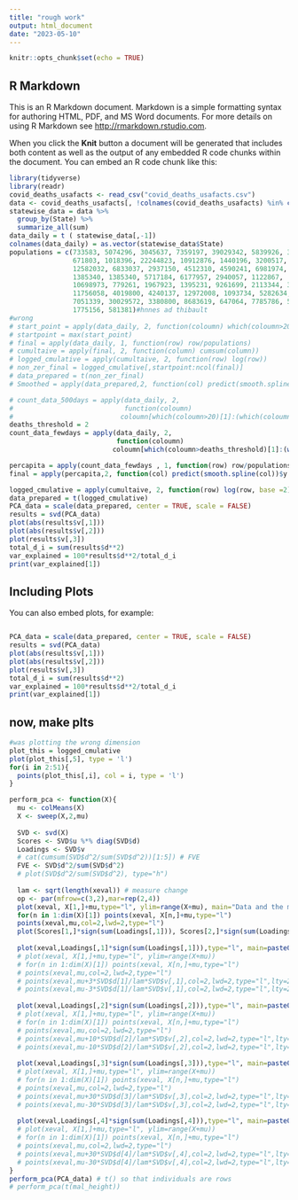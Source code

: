 ```yaml
---
title: "rough work"
output: html_document
date: "2023-05-10"
---
```


```r
knitr::opts_chunk$set(echo = TRUE)
```

## R Markdown

This is an R Markdown document. Markdown is a simple formatting syntax for authoring HTML, PDF, and MS Word documents. For more details on using R Markdown see <http://rmarkdown.rstudio.com>.

When you click the **Knit** button a document will be generated that includes both content as well as the output of any embedded R code chunks within the document. You can embed an R code chunk like this:

```r
library(tidyverse)
library(readr)
covid_deaths_usafacts <- read_csv("covid_deaths_usafacts.csv")
data <- covid_deaths_usafacts[, !colnames(covid_deaths_usafacts) %in% c("countyFIPS", "County Name", "StateFIPS")]
statewise_data = data %>% 
  group_by(State) %>% 
  summarize_all(sum)
data_daily = t ( statewise_data[,-1])
colnames(data_daily) = as.vector(statewise_data$State)
populations = c(733583, 5074296, 3045637, 7359197, 39029342, 5839926, 3626205,
                671803, 1018396, 22244823, 10912876, 1440196, 3200517, 1939033,
                12582032, 6833037, 2937150, 4512310, 4590241, 6981974, 6164660, 
                1385340, 1385340, 5717184, 6177957, 2940057, 1122867, 
                10698973, 779261, 1967923, 1395231, 9261699, 2113344, 3177772 ,19677151, 
                11756058, 4019800, 4240137, 12972008, 1093734, 5282634, 909824, 
                7051339, 30029572, 3380800, 8683619, 647064, 7785786, 5892539,
                1775156, 581381)#hnnes ad thibault
#wrong
# start_point = apply(data_daily, 2, function(coloumn) which(coloumn>20)[1])
# startpoint = max(start_point)
# final = apply(data_daily, 1, function(row) row/populations)
# cumultaive = apply(final, 2, function(column) cumsum(column))
# logged_cmulative = apply(cumultaive, 2, function(row) log(row))
# non_zer_final = logged_cmulative[,startpoint:ncol(final)]
# data_prepared = t(non_zer_final)
# Smoothed = apply(data_prepared,2, function(col) predict(smooth.spline(col))$y )

# count_data_500days = apply(data_daily, 2,
#                            function(coloumn)
#                           coloumn[which(coloumn>20)[1]:(which(coloumn>20)[1] + 300) )
deaths_threshold = 2
count_data_fewdays = apply(data_daily, 2,
                           function(coloumn)
                          coloumn[which(coloumn>deaths_threshold)[1]:(which(coloumn>deaths_threshold)[1] + 60)] )

percapita = apply(count_data_fewdays , 1, function(row) row/populations)
final = apply(percapita,2, function(col) predict(smooth.spline(col))$y )

logged_cmulative = apply(cumultaive, 2, function(row) log(row, base =2))
data_prepared = t(logged_cmulative)
PCA_data = scale(data_prepared, center = TRUE, scale = FALSE)
results = svd(PCA_data)
plot(abs(results$v[,1]))
plot(abs(results$v[,2]))
plot(results$v[,3])
total_d_i = sum(results$d**2)
var_explained = 100*results$d**2/total_d_i
print(var_explained[1])
```

## Including Plots

You can also embed plots, for example:

```r

```


```r
PCA_data = scale(data_prepared, center = TRUE, scale = FALSE)
results = svd(PCA_data)
plot(abs(results$v[,1]))
plot(abs(results$v[,2]))
plot(results$v[,3])
total_d_i = sum(results$d**2)
var_explained = 100*results$d**2/total_d_i
print(var_explained[1])
```
## now, make plts
```r
#was plotting the wrong dimension
plot_this = logged_cmulative
plot(plot_this[,5], type = 'l')
for(i in 2:51){
  points(plot_this[,i], col = i, type = 'l')
}
```




```r
perform_pca <- function(X){
  mu <- colMeans(X)
  X <- sweep(X,2,mu)
  
  SVD <- svd(X)
  Scores <- SVD$u %*% diag(SVD$d)
  Loadings <- SVD$v
  # cat(cumsum(SVD$d^2/sum(SVD$d^2))[1:5]) # FVE
  FVE <- SVD$d^2/sum(SVD$d^2)
  # plot(SVD$d^2/sum(SVD$d^2), type="h")
  
  lam <- sqrt(length(xeval)) # measure change
  op <- par(mfrow=c(3,2),mar=rep(2,4))
  plot(xeval, X[1,]+mu,type="l", ylim=range(X+mu), main="Data and the mean")
  for(n in 1:dim(X)[1]) points(xeval, X[n,]+mu,type="l")
  points(xeval,mu,col=2,lwd=2,type="l")
  plot(Scores[1,]*sign(sum(Loadings[,1])), Scores[2,]*sign(sum(Loadings[,2])), main="1st vs 2nd PC scores")
  
  plot(xeval,Loadings[,1]*sign(sum(Loadings[,1])),type="l", main=paste0("1st PC (",round(100*FVE[1])," % of var)"))
  # plot(xeval, X[1,]+mu,type="l", ylim=range(X+mu))
  # for(n in 1:dim(X)[1]) points(xeval, X[n,]+mu,type="l")
  # points(xeval,mu,col=2,lwd=2,type="l")
  # points(xeval,mu+3*SVD$d[1]/lam*SVD$v[,1],col=2,lwd=2,type="l",lty=2)
  # points(xeval,mu-3*SVD$d[1]/lam*SVD$v[,1],col=2,lwd=2,type="l",lty=2)
  
  plot(xeval,Loadings[,2]*sign(sum(Loadings[,2])),type="l", main=paste0("2nd PC (",round(100*FVE[2])," % of var)"))
  # plot(xeval, X[1,]+mu,type="l", ylim=range(X+mu))
  # for(n in 1:dim(X)[1]) points(xeval, X[n,]+mu,type="l")
  # points(xeval,mu,col=2,lwd=2,type="l")
  # points(xeval,mu+10*SVD$d[2]/lam*SVD$v[,2],col=2,lwd=2,type="l",lty=2)
  # points(xeval,mu-10*SVD$d[2]/lam*SVD$v[,2],col=2,lwd=2,type="l",lty=2)
  
  plot(xeval,Loadings[,3]*sign(sum(Loadings[,3])),type="l", main=paste0("3rd PC (",round(100*FVE[3])," % of var)"))
  # plot(xeval, X[1,]+mu,type="l", ylim=range(X+mu))
  # for(n in 1:dim(X)[1]) points(xeval, X[n,]+mu,type="l")
  # points(xeval,mu,col=2,lwd=2,type="l")
  # points(xeval,mu+30*SVD$d[3]/lam*SVD$v[,3],col=2,lwd=2,type="l",lty=2)
  # points(xeval,mu-30*SVD$d[3]/lam*SVD$v[,3],col=2,lwd=2,type="l",lty=2)
  
  plot(xeval,Loadings[,4]*sign(sum(Loadings[,4])),type="l", main=paste0("4th PC (",round(100*FVE[4])," % of var)"))
  # plot(xeval, X[1,]+mu,type="l", ylim=range(X+mu))
  # for(n in 1:dim(X)[1]) points(xeval, X[n,]+mu,type="l")
  # points(xeval,mu,col=2,lwd=2,type="l")
  # points(xeval,mu+30*SVD$d[4]/lam*SVD$v[,4],col=2,lwd=2,type="l",lty=2)
  # points(xeval,mu-30*SVD$d[4]/lam*SVD$v[,4],col=2,lwd=2,type="l",lty=2)
}
perform_pca(PCA_data) # t() so that individuals are rows
# perform_pca(t(mal_height))
```

